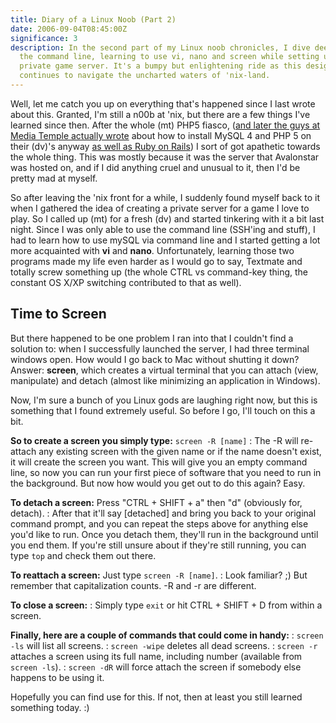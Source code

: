 ```yaml
---
title: Diary of a Linux Noob (Part 2)
date: 2006-09-04T08:45:00Z
significance: 3
description: In the second part of my Linux noob chronicles, I dive deeper into
  the command line, learning to use vi, nano and screen while setting up a
  private game server. It's a bumpy but enlightening ride as this designer
  continues to navigate the uncharted waters of 'nix-land.
---
```


Well, let me catch you up on everything that's happened since I last wrote about this. Granted, I'm still a n00b at 'nix, but there are a few things I've learned since then. After the whole (mt) PHP5 fiasco, ([and later the guys at Media Temple actually wrote][1] about how to install MySQL 4 and PHP 5 on their (dv)'s anyway [as well as Ruby on Rails][2]) I sort of got apathetic towards the whole thing. This was mostly because it was the server that Avalonstar was hosted on, and if I did anything cruel and unusual to it, then I'd be pretty mad at myself.

So after leaving the 'nix front for a while, I suddenly found myself back to it when I gathered the idea of creating a private server for a game I love to play. So I called up (mt) for a fresh (dv) and started tinkering with it a bit last night. Since I was only able to use the command line (SSH'ing and stuff), I had to learn how to use mySQL via command line and I started getting a lot more acquainted with **vi** and **nano**. Unfortunately, learning those two programs made my life even harder as I would go to say, Textmate and totally screw something up (the whole CTRL vs command-key thing, the constant OS X/XP switching contributed to that as well).

## Time to Screen

But there happened to be one problem I ran into that I couldn't find a solution to: when I successfully launched the server, I had three terminal windows open. How would I go back to Mac without shutting it down? Answer: **screen**, which creates a virtual terminal that you can attach (view, manipulate) and detach (almost like minimizing an application in Windows).

Now, I'm sure a bunch of you Linux gods are laughing right now, but this is something that I found extremely useful. So before I go, I'll touch on this a bit.

**So to create a screen you simply type:** `screen -R [name]`
: The -R will re-attach any existing screen with the given name or if the name doesn't exist, it will create the screen you want. This will give you an empty command line, so now you can run your first piece of software that you need to run in the background. But now how would you get out to do this again? Easy.

**To detach a screen:** Press "CTRL + SHIFT + a" then "d" (obviously for, detach).
: After that it'll say [detached] and bring you back to your original command prompt, and you can repeat the steps above for anything else you'd like to run. Once you detach them, they'll run in the background until you end them. If you're still unsure about if they're still running, you can type `top` and check them out there.

**To reattach a screen:** Just type `screen -R [name]`.
: Look familiar? ;) But remember that capitalization counts. -R and -r are different.

**To close a screen:**
: Simply type `exit` or hit CTRL + SHIFT + D from within a screen.

**Finally, here are a couple of commands that could come in handy:**
: `screen -ls` will list all screens.
: `screen -wipe` deletes all dead screens.
: `screen -r` attaches a screen using its full name, including number (available from `screen -ls`).
: `screen -dR` will force attach the screen if somebody else happens to be using it.

Hopefully you can find use for this. If not, then at least you still learned something today. :)

[1]: http://kb.mediatemple.net/article.php?id=127
[2]: http://kb.mediatemple.net/article.php?id=128
